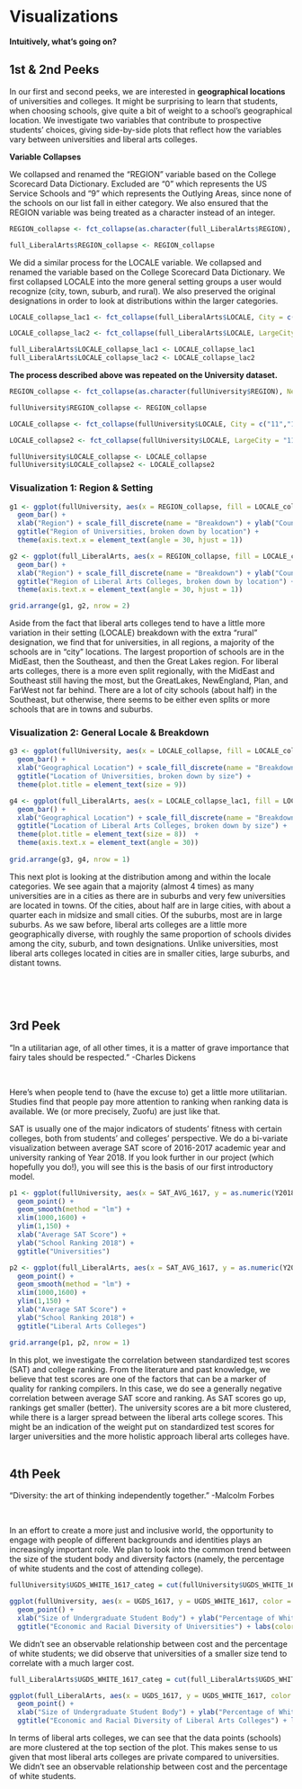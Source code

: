 # Visualizations

**Intuitively, what's going on?**

## 1st & 2nd Peeks

In our first and second peeks, we are interested in **geographical locations** of universities and colleges. It might be surprising to learn that students, when choosing schools, give quite a bit of weight to a school's geographical location. We investigate two variables that contribute to prospective students' choices, giving side-by-side plots that reflect how the variables vary between universities and liberal arts colleges.

**Variable Collapses**

We collapsed and renamed the "REGION" variable based on the College Scorecard Data Dictionary. Excluded are "0" which represents the US Service Schools and "9" which represents the Outlying Areas, since none of the schools on our list fall in either category. We also ensured that the REGION variable was being treated as a character instead of an integer.

```r
REGION_collapse <- fct_collapse(as.character(full_LiberalArts$REGION), NewEngland = "1", MidEast = "2", GreatLakes = "3", Plains = "4", Southeast = "5", Southwest = "6", RockyMountains = "7", FarWest = "8")

full_LiberalArts$REGION_collapse <- REGION_collapse
```

We did a similar process for the LOCALE variable. We collapsed and renamed the variable based on the College Scorecard Data Dictionary. We first collapsed LOCALE into the more general setting groups a user would recognize (city, town, suburb, and rural). We also preserved the original designations in order to look at distributions within the larger categories.

```r


LOCALE_collapse_lac1 <- fct_collapse(full_LiberalArts$LOCALE, City = c("11","12","13"), Suburb = c("21","22","23"), Town = c("31","32","33"), Rural = c("41","42","43"))

LOCALE_collapse_lac2 <- fct_collapse(full_LiberalArts$LOCALE, LargeCity = "11", MidsizeCity = "12", SmallCity = "13", LargeSuburb = "21", MidsizeSuburb = "22", SmallSuburb = "23", FringeTown = "31", DistantTown = "32", RemoteTown = "33", FringeRural = "41", DistantRural = "42", RemoteTown = "43")

full_LiberalArts$LOCALE_collapse_lac1 <- LOCALE_collapse_lac1
full_LiberalArts$LOCALE_collapse_lac2 <- LOCALE_collapse_lac2
```

**The process described above was repeated on the University dataset.**

```r

REGION_collapse <- fct_collapse(as.character(fullUniversity$REGION), NewEngland = "1", MidEast = "2", GreatLakes = "3", Plains = "4", Southeast = "5", Southwest = "6", RockyMountains = "7", FarWest = "8")

fullUniversity$REGION_collapse <- REGION_collapse
```

```r
LOCALE_collapse <- fct_collapse(fullUniversity$LOCALE, City = c("11","12","13"), Suburb = c("21","22","23"), Town = c("31","32","33"), Rural = c("41","42","43"))

LOCALE_collapse2 <- fct_collapse(fullUniversity$LOCALE, LargeCity = "11", MidsizeCity = "12", SmallCity = "13", LargeSuburb = "21", MidsizeSuburb = "22", SmallSuburb = "23", FringeTown = "31", DistantTown = "32", RemoteTown = "33", FringeRural = "41", DistantRural = "42", RemoteTown = "43")

fullUniversity$LOCALE_collapse <- LOCALE_collapse
fullUniversity$LOCALE_collapse2 <- LOCALE_collapse2
```


### Visualization 1: Region & Setting

```r
g1 <- ggplot(fullUniversity, aes(x = REGION_collapse, fill = LOCALE_collapse)) +
  geom_bar() +
  xlab("Region") + scale_fill_discrete(name = "Breakdown") + ylab("Count") +
  ggtitle("Region of Universities, broken down by location") +
  theme(axis.text.x = element_text(angle = 30, hjust = 1))

g2 <- ggplot(full_LiberalArts, aes(x = REGION_collapse, fill = LOCALE_collapse_lac1)) +
  geom_bar() +
  xlab("Region") + scale_fill_discrete(name = "Breakdown") + ylab("Count") +
  ggtitle("Region of Liberal Arts Colleges, broken down by location") +
  theme(axis.text.x = element_text(angle = 30, hjust = 1))

grid.arrange(g1, g2, nrow = 2)
```

Aside from the fact that liberal arts colleges tend to have a little more variation in their setting (LOCALE) breakdown with the extra "rural" designation, we find that for universities, in all regions, a majority of the schools are in "city" locations. The largest proportion of schools are in the MidEast, then the Southeast, and then the Great Lakes region. For liberal arts colleges, there is a more even split regionally, with the MidEast and Southeast still having the most, but the GreatLakes, NewEngland, Plan, and FarWest not far behind. There are a lot of city schools (about half) in the Southeast, but otherwise, there seems to be either even splits or more schools that are in towns and suburbs.

### Visualization 2: General Locale & Breakdown

```r
g3 <- ggplot(fullUniversity, aes(x = LOCALE_collapse, fill = LOCALE_collapse2)) +
  geom_bar() +
  xlab("Geographical Location") + scale_fill_discrete(name = "Breakdown") + ylab("Count") +
  ggtitle("Location of Universities, broken down by size") +
  theme(plot.title = element_text(size = 9))

g4 <- ggplot(full_LiberalArts, aes(x = LOCALE_collapse_lac1, fill = LOCALE_collapse_lac2)) +
  geom_bar() +
  xlab("Geographical Location") + scale_fill_discrete(name = "Breakdown") + ylab("Count") +
  ggtitle("Location of Liberal Arts Colleges, broken down by size") +
  theme(plot.title = element_text(size = 8))  +
  theme(axis.text.x = element_text(angle = 30))
  
grid.arrange(g3, g4, nrow = 1)
```

This next plot is looking at the distribution among and within the locale categories. We see again that a majority (almost 4 times) as many universities are in a cities as there are in suburbs and very few universities are located in towns. Of the cities, about half are in large cities, with about a quarter each in midsize and small cities. Of the suburbs, most are in large suburbs. As we saw before, liberal arts colleges are a little more geographically diverse, with roughly the same proportion of schools divides among the city, suburb, and town designations. Unlike universities, most liberal arts colleges located in cities are in smaller cities, large suburbs, and distant towns. 
 
 
&nbsp;

&nbsp;

## 3rd Peek

"In a utilitarian age, of all other times, it is a matter of grave importance that fairy tales should be respected." -Charles Dickens

&nbsp;

Here's when people tend to (have the excuse to) get a little more utilitarian. Studies find that people pay more attention to ranking when ranking data is available. We (or more precisely, Zuofu) are just like that. 

SAT is usually one of the major indicators of students' fitness with certain colleges, both from students' and colleges' perspective. We do a bi-variate visualization between average SAT score of 2016-2017 academic year and university ranking of Year 2018. If you look further in our project (which hopefully you do!), you will see this is the basis of our first introductory model.

```r
p1 <- ggplot(fullUniversity, aes(x = SAT_AVG_1617, y = as.numeric(Y2018))) +
  geom_point() +
  geom_smooth(method = "lm") +
  xlim(1000,1600) +
  ylim(1,150) +
  xlab("Average SAT Score") +
  ylab("School Ranking 2018") +
  ggtitle("Universities")

p2 <- ggplot(full_LiberalArts, aes(x = SAT_AVG_1617, y = as.numeric(Y2018))) +
  geom_point() +
  geom_smooth(method = "lm") +
  xlim(1000,1600) +
  ylim(1,150) +
  xlab("Average SAT Score") +
  ylab("School Ranking 2018") +
  ggtitle("Liberal Arts Colleges")

grid.arrange(p1, p2, nrow = 1)
```

In this plot, we investigate the correlation between standardized test scores (SAT) and college ranking. From the literature and past knowledge, we believe that test scores are one of the factors that can be a marker of quality for ranking compilers. In this case, we do see a generally negative correlation between average SAT score and ranking. As SAT scores go up, rankings get smaller (better). The university scores are a bit more clustered, while there is a larger spread between the liberal arts college scores. This might be an indication of the weight put on standardized test scores for larger universities and the more holistic approach liberal arts colleges have.
&nbsp;

## 4th Peek

"Diversity: the art of thinking independently together." -Malcolm Forbes

&nbsp;

In an effort to create a more just and inclusive world, the opportunity to engage with people of different backgrounds and identities plays an increasingly important role. We plan to look into the common trend between the size of the student body and diversity factors (namely, the percentage of white students and the cost of attending college).

```r
fullUniversity$UGDS_WHITE_1617_categ = cut(fullUniversity$UGDS_WHITE_1617, c(0,0.2,0.4,0.6,0.8,1))
```

```r
ggplot(fullUniversity, aes(x = UGDS_1617, y = UGDS_WHITE_1617, color = COSTT4_A_1617)) +
  geom_point() +
  xlab("Size of Undergraduate Student Body") + ylab("Percentage of White Students") +
  ggtitle("Economic and Racial Diversity of Universities") + labs(color="Cost for Year 2017")
```

We didn't see an observable relationship between cost and the percentage of white students; we did observe that universities of a smaller size tend to correlate with a much larger cost.

```r
full_LiberalArts$UGDS_WHITE_1617_categ = cut(full_LiberalArts$UGDS_WHITE_1617, c(0,0.2,0.4,0.6,0.8,1))
```

```r
ggplot(full_LiberalArts, aes(x = UGDS_1617, y = UGDS_WHITE_1617, color = COSTT4_A_1617)) +
  geom_point() +
  xlab("Size of Undergraduate Student Body") + ylab("Percentage of White Students") +
  ggtitle("Economic and Racial Diversity of Liberal Arts Colleges") + labs(color = "Cost for Year 2017")
```

In terms of liberal arts colleges, we can see that the data points (schools) are more clustered at the top section of the plot. This makes sense to us given that most liberal arts colleges are private compared to universities. We didn't see an observable relationship between cost and the percentage of white students.